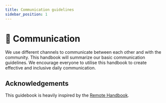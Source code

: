 ```yaml
---
title: Communication guidelines
sidebar_position: 1
---
```


# :speech_balloon: Communication
We use different channels to communicate between each other and with the community. This handbook will summarize our basic communication guidelines. We encourage everyone to utilise this handbook to create effective and inclusive daily communication.

## Acknowledgements
This guidebook is heavily inspired by the [Remote Handbook](https://www.notion.so/Communication-8541f0e7ae004be7a7b949096c9f972c).